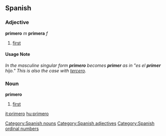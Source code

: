 == Spanish ==
=== Adjective ===
'''primero''' ''m'' '''primera''' ''f''
# [[first]]

==== Usage Note ====
''In the masculine singular form '''primero''' becomes '''primer''' as in "es el '''primer''' hijo."  This is also the case with [[tercero]].''

=== Noun ===
'''primero'''
# [[first]]


[[Category:Spanish nouns]]
[[Category:Spanish adjectives]]
[[Category:Spanish ordinal numbers]]

[[it:primero]]
[[hu:primero]]